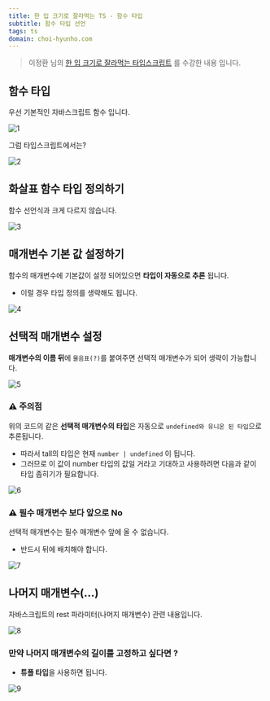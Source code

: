 ```yaml
---
title: 한 입 크기로 잘라먹는 TS - 함수 타입
subtitle: 함수 타입 선언
tags: ts
domain: choi-hyunho.com
---
```


> 이정환 님의 [한 입 크기로 잘라먹는 타입스크립트](https://www.inflearn.com/course/%ED%95%9C%EC%9E%85-%ED%81%AC%EA%B8%B0-%ED%83%80%EC%9E%85%EC%8A%A4%ED%81%AC%EB%A6%BD%ED%8A%B8/) 를 수강한 내용 입니다.

## 함수 타입

우선 기본적인 자바스크립트 함수 입니다.

![1](https://github.com/Choi-HyunHo/hyunho-gatsby-blog/assets/87301268/14830395-6cfa-43df-acd9-ecab3b393112)

그럼 타입스크립트에서는?

![2](https://github.com/Choi-HyunHo/hyunho-gatsby-blog/assets/87301268/139bad8b-ed03-45af-b87f-a29d18083a9e)

## 화살표 함수 타입 정의하기

함수 선언식과 크게 다르지 않습니다.

![3](https://github.com/Choi-HyunHo/hyunho-gatsby-blog/assets/87301268/caded1c5-9313-40c0-8de2-f6f0688b239e)

## 매개변수 기본 값 설정하기

함수의 매개변수에 기본값이 설정 되어있으면 **타입이 자동으로 추론** 됩니다.

- 이럴 경우 타입 정의를 생략해도 됩니다.

![4](https://github.com/Choi-HyunHo/hyunho-gatsby-blog/assets/87301268/9d9e33bb-d259-4f1e-ada8-73c9a3b74f21)

## 선택적 매개변수 설정

**매개변수의 이름 뒤**에 `물음표(?)`를 붙여주면 선택적 매개변수가 되어 생략이 가능합니다.

![5](https://github.com/Choi-HyunHo/hyunho-gatsby-blog/assets/87301268/839bfe94-ba69-4b5a-a24b-0e8fc6a1b046)

### ⚠️ 주의점

위의 코드의 같은 **선택적 매개변수의 타입**은 자동으로 `undefined와 유니온 된 타입`으로 추론됩니다.

- 따라서 tall의 타입은 현재 `number | undefined` 이 됩니다.
- 그러므로 이 값이 number 타입의 값일 거라고 기대하고 사용하려면 다음과 같이 타입 좁히기가 필요합니다.

![6](https://github.com/Choi-HyunHo/hyunho-gatsby-blog/assets/87301268/11a888ec-32eb-4c27-8c43-64a7973aef12)

### ⚠️ 필수 매개변수 보다 앞으로 No

선택적 매개변수는 필수 매개변수 앞에 올 수 없습니다.

- 반드시 뒤에 배치해야 합니다.

![7](https://github.com/Choi-HyunHo/hyunho-gatsby-blog/assets/87301268/63292fa9-a3cb-4ce4-b896-39b5cc6fa1fb)

## 나머지 매개변수(...)

자바스크립트의 rest 파라미터(나머지 매개변수) 관련 내용입니다.

![8](https://github.com/Choi-HyunHo/hyunho-gatsby-blog/assets/87301268/25488654-8233-4151-8d14-838ea9bfb3bc)

### 만약 나머지 매개변수의 길이를 고정하고 싶다면 ?

- **튜플 타입**을 사용하면 됩니다.

![9](https://github.com/Choi-HyunHo/hyunho-gatsby-blog/assets/87301268/d569b38c-cfe7-47c4-a821-4459fd0e7025)
